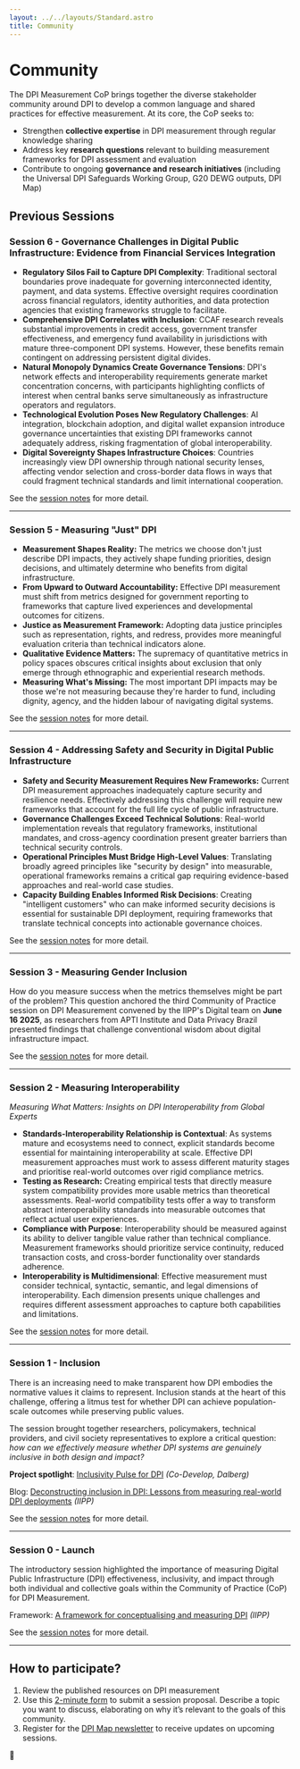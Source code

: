```yaml
---
layout: ../../layouts/Standard.astro
title: Community
---
```


# Community

The DPI Measurement CoP brings together the diverse stakeholder community around DPI to develop a common language and shared practices for effective measurement. At its core, the CoP seeks to:

- Strengthen **collective expertise** in DPI measurement through regular knowledge sharing
- Address key **research questions** relevant to building measurement frameworks for DPI assessment and evaluation
- Contribute to ongoing **governance and research initiatives** (including the Universal DPI Safeguards Working Group, G20 DEWG outputs, DPI Map)

## Previous Sessions

### Session 6 - Governance Challenges in Digital Public Infrastructure: Evidence from Financial Services Integration

- **Regulatory Silos Fail to Capture DPI Complexity**: Traditional sectoral boundaries prove inadequate for governing interconnected identity, payment, and data systems. Effective oversight requires coordination across financial regulators, identity authorities, and data protection agencies that existing frameworks struggle to facilitate.
- **Comprehensive DPI Correlates with Inclusion**: CCAF research reveals substantial improvements in credit access, government transfer effectiveness, and emergency fund availability in jurisdictions with mature three-component DPI systems. However, these benefits remain contingent on addressing persistent digital divides.
- **Natural Monopoly Dynamics Create Governance Tensions**: DPI's network effects and interoperability requirements generate market concentration concerns, with participants highlighting conflicts of interest when central banks serve simultaneously as infrastructure operators and regulators.
- **Technological Evolution Poses New Regulatory Challenges**: AI integration, blockchain adoption, and digital wallet expansion introduce governance uncertainties that existing DPI frameworks cannot adequately address, risking fragmentation of global interoperability.
- **Digital Sovereignty Shapes Infrastructure Choices**: Countries increasingly view DPI ownership through national security lenses, affecting vendor selection and cross-border data flows in ways that could fragment technical standards and limit international cooperation.

See the [session notes](/measurement-community/2025-09-30-session-6-governance-challenges-in-digital-public-infrastructure/) for more detail.

---

### Session 5 - Measuring "Just" DPI

* **Measurement Shapes Reality:** The metrics we choose don't just describe DPI impacts, they actively shape funding priorities, design decisions, and ultimately determine who benefits from digital infrastructure.  
* **From Upward to Outward Accountability:** Effective DPI measurement must shift from metrics designed for government reporting to frameworks that capture lived experiences and developmental outcomes for citizens.
* **Justice as Measurement Framework:** Adopting data justice principles such as representation, rights, and redress, provides more meaningful evaluation criteria than technical indicators alone.
* **Qualitative Evidence Matters:** The supremacy of quantitative metrics in policy spaces obscures critical insights about exclusion that only emerge through ethnographic and experiential research methods.
* **Measuring What's Missing:** The most important DPI impacts may be those we're not measuring because they're harder to fund, including dignity, agency, and the hidden labour of navigating digital systems.

See the [session notes](/measurement-community/2025-08-25-session-5-measuring-just-dpi/) for more detail.

---

### Session 4 - Addressing Safety and Security in Digital Public Infrastructure

* **Safety and Security Measurement Requires New Frameworks:** Current DPI measurement approaches inadequately capture security and resilience needs. Effectively addressing this challenge will require new frameworks that account for the full life cycle of public infrastructure.  
* **Governance Challenges Exceed Technical Solutions**: Real-world implementation reveals that regulatory frameworks, institutional mandates, and cross-agency coordination present greater barriers than technical security controls.    
* **Operational Principles Must Bridge High-Level Values**: Translating broadly agreed principles like "security by design" into measurable, operational frameworks remains a critical gap requiring evidence-based approaches and real-world case studies. 
* **Capacity Building Enables Informed Risk Decisions**: Creating "intelligent customers" who can make informed security decisions is essential for sustainable DPI deployment, requiring frameworks that translate technical concepts into actionable governance choices.
    
See the [session notes](/measurement-community/2025-07-18-session-4-addressing-safety-and-security-in-digital-public-infrastructure) for more detail.

<Youtube url="https://www.youtube.com/watch?v=HmRd0rEs6Wc" />

---

### Session 3 - Measuring Gender Inclusion

How do you measure success when the metrics themselves might be part of the problem? This question anchored the third Community of Practice session on DPI Measurement convened by the IIPP's Digital team on **June 16 2025**, as researchers from APTI Institute and Data Privacy Brazil presented findings that challenge conventional wisdom about digital infrastructure impact.

See the [session notes](/measurement-community/2025-06-16-session-3-towards-robust-metrics-for-trust-in-dpi) for more detail.

<Youtube url="https://www.youtube.com/watch?v=mqt8Xw_gwY4" />

---

### Session 2 - Measuring Interoperability

_Measuring What Matters: Insights on DPI Interoperability from Global Experts_

- **Standards-Interoperability Relationship is Contextual**: As systems mature and ecosystems need to connect, explicit standards become essential for maintaining interoperability at scale. Effective DPI measurement approaches must work to assess different maturity stages and prioritise real-world outcomes over rigid compliance metrics.
- **Testing as Research:** Creating empirical tests that directly measure system compatibility provides more usable metrics than theoretical assessments. Real-world compatibility tests offer a way to transform abstract interoperability standards into measurable outcomes that reflect actual user experiences.
- **Compliance with Purpose**: Interoperability should be measured against its ability to deliver tangible value rather than technical compliance. Measurement frameworks should prioritize service continuity, reduced transaction costs, and cross-border functionality over standards adherence.
- **Interoperability is Multidimensional**: Effective measurement must consider technical, syntactic, semantic, and legal dimensions of interoperability. Each dimension presents unique challenges and requires different assessment approaches to capture both capabilities and limitations.

See the [session notes](/measurement-community/session-2) for more detail.

<Youtube url="https://www.youtube.com/watch?v=8JdZift6mqk" />

---

### Session 1 - Inclusion

There is an increasing need to make transparent how DPI embodies the normative values it claims to represent. Inclusion stands at the heart of this challenge, offering a litmus test for whether DPI can achieve population-scale outcomes while preserving public values.

The session brought together researchers, policymakers, technical providers, and civil society representatives to explore a critical question: _how can we effectively measure whether DPI systems are genuinely inclusive in both design and impact?_

**Project spotlight**: [Inclusivity Pulse for DPI](https://www.codevelop.fund/inclusivity-pulse-for-dpi) _(Co-Develop, Dalberg)_

Blog: [Deconstructing inclusion in DPI: Lessons from measuring real-world DPI deployments](https://medium.com/iipp-blog/deconstructing-inclusion-in-dpi-lessons-from-measuring-real-world-dpi-deployments-743cfb4bbfc1) _(IIPP)_

See the [session notes](/measurement-community/session-1) for more detail.

---

### Session 0 - Launch

The introductory session highlighted the importance of measuring Digital Public Infrastructure (DPI) effectiveness, inclusivity, and impact through both individual and collective goals within the Community of Practice (CoP) for DPI Measurement⁠⁠.

<Youtube url="https://www.youtube.com/watch?v=lwgBAJPrqvs" />

Framework: [A framework for conceptualising and measuring DPI](https://www.ucl.ac.uk/bartlett/public-purpose/publications/2025/jan/digital-public-infrastructure-framework-conceptualisation-and-measurement) _(IIPP)_

See the [session notes](/measurement-community/session-0) for more detail.

---

## How to participate?

1. Review the published resources on DPI measurement
2. Use this [2-minute form](https://forms.gle/hiFG2e1LDo37GunV8) to submit a session proposal. Describe a topic you want to discuss, elaborating on why it’s relevant to the goals of this community.
3. Register for the [DPI Map newsletter](https://forms.gle/exibBtcyYb7HsUCx5) to receive updates on upcoming sessions.


<div class="text-center py-8 text-xl">
🤝
</div>
